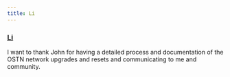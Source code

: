 ```yaml
---
title: Li 
---
```


### [Li](https://www.linkedin.com/in/lijiang2087/)

I want to thank John for having a detailed process and documentation of the OSTN network upgrades and resets and communicating to me and community.